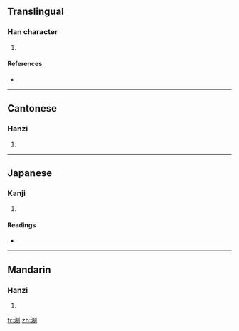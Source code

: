 ==Translingual==

===Han character===
{{Han char|rn=85|rad=水|as=08|sn=11|four=3210<sub>0</sub>|canj=水竹月弓 (EHBN)}}

# {{defn|Han|sort=水08}}

====References====
* {{Han ref|kx=0630.040|dkj=17646|dj=1032.060|hdz=31651.040|uh=6DDB|ud=28123|bh=D5F4|bd=54772}}

----

==Cantonese==

===Hanzi===
{{yue-hanzi|jyut=|y=jit3}}

# {{defn|Cantonese|sort=水08}}

----

==Japanese==

===Kanji===
{{ja-kanji|grade=|rs=水08}}

# {{defn|Japanese|sort=水08}}

====Readings====
* {{ja-readings|on=[[せい]] (sei), [[せつ]] (setsu), [[せち]] (sechi)|kun=}}

----

==Mandarin==

===Hanzi===
{{cmn-hanzi|pin=[[zhè]] ([[zhe4]]), [[zhì]] ([[zhi4]])|wg=che<sup>4</sup>, chih<sup>4</sup>}}

# {{defn|Mandarin|sort=水08}}

[[fr:淛]]
[[zh:淛]]